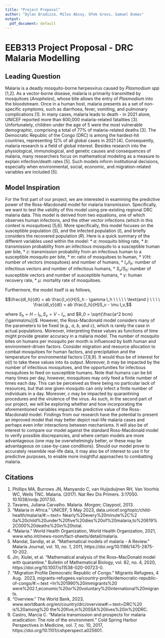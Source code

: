 ---
title: "Project Proposal"
author: "Dylan Bradizza, Miles Abssy, Ofek Gross, Samuel Dumas"
output: 
  pdf_document: default
---


# EEB313 Project Proposal - DRC Malaria Modelling 

## Leading Question

Malaria is a deadly mosquito-borne herpesvirus caused by _Plasmodium spp_ [1,2]. As a vector-borne disease, malaria is primarily transmitted by mosquitoes (_Anopheles_), whose bite allows the entry of _Plasmodium_ into the bloodstream. Once in a human host, malaria presents as a set of non-specific symptoms, such as diarrhoea, fever, vomiting, and pulmonary complications [1]. In many cases, malaria leads to death - in 2021 alone, UNICEF reported more than 600,000 malaria-related fatalities [3]. Unfortunately, children under the age of 5 were the most vulnerable demographic, comprising a total of 77% of malaria-related deaths [3]. The Democratic Republic of the Congo (DRC) is among the hardest-hit countries, representing 12% of all global cases in 2021 [4]. Consequently, malaria research is a field of global interest. Besides research into the physiological, immunological, and genetic causes and consequences of malaria, many researchers focus on mathematical modeling as a measure to explain infection/death rates [5]. Such models inform institutional decisions, especially when environmental, social, economic, and migration-related variables are included [5].

## Model Inspiration

For the first part of our project, we are interested in examining the predictive power of the Ross-Macdonald model for malaria transmission. Specifically, we want to test the validity of this model using pre-existing regional DRC malaria data. This model is derived from two equations, one of which observes human infections, and the other vector infections (which in this context is mosquitoes) [5,6]. More specifically, this model focuses on the susceptible population ($S$), and the infected population ($I$), and briefly considers the recovered population ($R$). Here is a quick summary of the different variables used within the model:
* $a$: mosquito biting rate,
* $b$: transmission probability from an infectious mosquito to a susceptible human per bite,
* $c$: transmission probability from an infectious human to a susceptible mosquito per bite,
* $m$: ratio of mosquitoes to human,
* $V / H$: number of vectors (mosquitoes) and number of humans,
* $I_v / I_h$: number of infectious vectors and number of infectious humans,
* $S_v / S_h$: number of susceptible vectors and number of susceptible humans,
* $\gamma$: human recovery rate,
* $\mu$: mortality rate of mosquitoes.

Furthermore, the model itself is as follows,

$$\frac{dI_h}{dt} = ab \frac{I_v}{H}S_h - \gamma I_h \ \ \ \ \ \text{and } \ \ \ \ \frac{dI_v}{dt} = ab \frac{I_h}{H}S_v - \mu I_v,$$

where $S_h = H - I_h, S_v = V - I_v,$ and $R_0 = \sqrt{\frac{a^2 bcm}{\gamma\mu}}$. However, the Ross-Macdonald model considers many of 
the parameters to be fixed (e.g., $a$, $b$, and $c$), which is rarely the case in actual populations. Moreover, interpreting these values 
as functions of time might provide greater accuracy in a malaria model. The number of mosquito bites on humans per mosquito per month is 
influenced by both human and environment-driven factors. Consider migration and resource allocation to combat mosquitoes for human factors, 
and precipitation and the temperature for environmental factors [7,8,9]. It would thus be of interest for $a(t)$ to take these values into 
its output. Moreover, $b$ may be impacted by the number of infectious mosquitoes, and the opportunities for infectious mosquitoes to feed 
on susceptible humans. Note that humans can be bit many times per day, however, mosquitoes may only feed a finite number of times 
each day. This can be perceived as there being no particular lack of resources, but that one given mosquito can only infect a finite number 
of individuals in a day. Moreover, $c$ may be impacted by quarantining procedures and the virulence of the virus. As such, in the second 
part of our project, we will be exploring whether and how incorporating the aforementioned variables impacts the predictive value of the 
Ross-Macdonald model. Findings from our research have the potential to present an improved model that may better depict real-life malaria 
cases and perhaps even infer interactions between mechanisms. It will also be of interest to compare our model against the standard 
Ross-Macdonald model to verify possible discrepancies, and where certain models are more advantageous (one may be overwhelmingly better, 
or these may be advantageous on case-by-case conditions). Should our model prove to accurately resemble real-life data, it may also be 
of interest to use it for predictive purposes, to enable more insightful approaches to combatting malaria. 

## Citations

1. Phillips MA, Burrows JN, Manyando C, van Huijsduijnen RH, Van Voorhis WC, 
Wells TNC. Malaria. (2017). Nat Rev Dis Primers. 3:17050. 10.1038/nrdp.2017.50.
2. Tavares, Juliana Carvalho. Malaria. _Morgan_; Claypool, 2013. 
3.  “Malaria in Africa.” UNICEF, 5 May 2023, data.unicef.org/topic/child-health/malaria/#:~:text=
Nearly%20every%20minute%2C%2
0a%20child%20under%20five%20dies%20of%20malaria,to%20619% 
 2C000%20deaths%20in%20total.
4.  “Malaria.” World Health Organization, World Health Organization, 2021, 
www.who.int/news-room/fact-sheets/detail/malaria.
5.  Mandal, Sandip, et al. “Mathematical models of malaria - A Review.” Malaria 
Journal, vol. 10, no. 1, 2011, https://doi.org/10.1186/1475-2875-10-202.
6.  Jin, Xiulei, et al. “Mathematical analysis of the Ross–MacDonald model with 
quarantine.” Bulletin of Mathematical Biology, vol. 82, no. 4, 2020, https://doi.org/10.1007/s11538-020-00723-0. 
7.  “Migration Profile Democratic Republic of Congo.” Migrants Refugees, 4 Aug. 
2023, migrants-refugees.va/country-profile/democratic-republic-of-congo/#:~:text
=In%201990%20immigrants%20 were%202.1,economic%20or%20voluntary%20international%20migrants.
8.  “Overview.” The World Bank, 2023, www.worldbank.org/en/country/drc/overview#:~:text=DRC%20 is%20among%20 the%20five,in%20SSA%20lives%20in%20DRC.
9.  Castro, Marcia C. “Malaria transmission and prospects for malaria eradication: 
The role of the environment.” Cold Spring Harbor Perspectives in Medicine, vol. 7, no. 10, 2017, https://doi.org/10.1101/cshperspect.a025601. 
